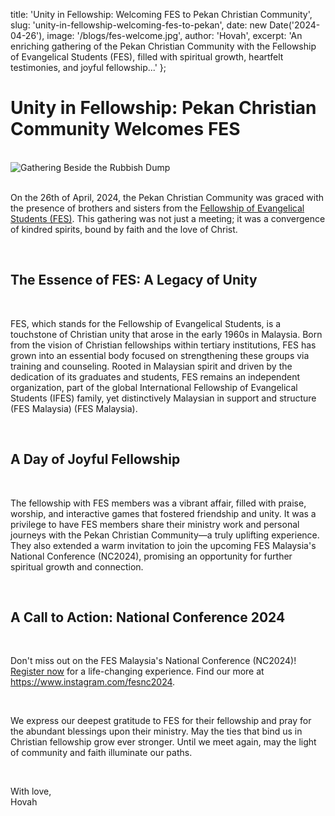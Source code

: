   title: 'Unity in Fellowship: Welcoming FES to Pekan Christian Community',
  slug: 'unity-in-fellowship-welcoming-fes-to-pekan',
  date: new Date('2024-04-26'),
  image: '/blogs/fes-welcome.jpg',
  author: 'Hovah',
  excerpt: 'An enriching gathering of the Pekan Christian Community with the Fellowship of Evangelical Students (FES), filled with spiritual growth, heartfelt testimonies, and joyful fellowship...'
};

<h1 className="font-bold">Unity in Fellowship: Pekan Christian Community Welcomes FES</h1>

<br />

<div style={{ textAlign: 'center' }}>
  <img src="/blogs/fes-welcome.jpg" alt="Gathering Beside the Rubbish Dump" style={{ maxWidth: '100%', height: 'auto' }} />
</div>

<br />

On the 26th of April, 2024, the Pekan Christian Community was graced with the presence of brothers and sisters from the <a target="_blank" className="text-blue-500" href="https://fes.org.my/">Fellowship of Evangelical Students (FES)</a>. This gathering was not just a meeting; it was a convergence of kindred spirits, bound by faith and the love of Christ.

<br />

<h2 className="font-bold">The Essence of FES: A Legacy of Unity</h2>

<br />

FES, which stands for the Fellowship of Evangelical Students, is a touchstone of Christian unity that arose in the early 1960s in Malaysia. Born from the vision of Christian fellowships within tertiary institutions, FES has grown into an essential body focused on strengthening these groups via training and counseling. Rooted in Malaysian spirit and driven by the dedication of its graduates and students, FES remains an independent organization, part of the global International Fellowship of Evangelical Students (IFES) family, yet distinctively Malaysian in support and structure​ (FES Malaysia)​​ (FES Malaysia)​.

<br />

<h2 className="font-bold">A Day of Joyful Fellowship</h2>

<br />

The fellowship with FES members was a vibrant affair, filled with praise, worship, and interactive games that fostered friendship and unity. It was a privilege to have FES members share their ministry work and personal journeys with the Pekan Christian Community—a truly uplifting experience. They also extended a warm invitation to join the upcoming FES Malaysia's National Conference (NC2024), promising an opportunity for further spiritual growth and connection.

<br />

<h2 className="font-bold">A Call to Action: National Conference 2024</h2>

<br />

Don't miss out on the FES Malaysia's National Conference (NC2024)! <a className="text-blue-500" target="_blank" href="https://forms.gle/bgKwTQTEcVD5q34h9">Register now</a> for a life-changing experience. Find our more at <a className="underline" target="_blank" href="https://www.instagram.com/fesnc2024">https://www.instagram.com/fesnc2024</a>.

<br />

We express our deepest gratitude to FES for their fellowship and pray for the abundant blessings upon their ministry. May the ties that bind us in Christian fellowship grow ever stronger. Until we meet again, may the light of community and faith illuminate our paths.

<br />

With love, <br/>
Hovah
